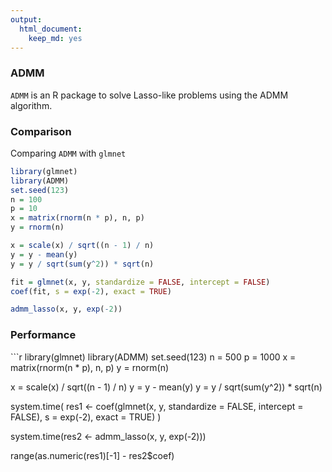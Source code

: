 ```yaml
---
output:
  html_document:
    keep_md: yes
---
```


### ADMM

`ADMM` is an R package to solve Lasso-like problems using the ADMM algorithm.

### Comparison

Comparing `ADMM` with `glmnet`

```r
library(glmnet)
library(ADMM)
set.seed(123)
n = 100
p = 10
x = matrix(rnorm(n * p), n, p)
y = rnorm(n)

x = scale(x) / sqrt((n - 1) / n)
y = y - mean(y)
y = y / sqrt(sum(y^2)) * sqrt(n)

fit = glmnet(x, y, standardize = FALSE, intercept = FALSE)
coef(fit, s = exp(-2), exact = TRUE)

admm_lasso(x, y, exp(-2))
```

### Performance

```r
library(glmnet)
library(ADMM)
set.seed(123)
n = 500
p = 1000
x = matrix(rnorm(n * p), n, p)
y = rnorm(n)

x = scale(x) / sqrt((n - 1) / n)
y = y - mean(y)
y = y / sqrt(sum(y^2)) * sqrt(n)

system.time(
    res1 <- coef(glmnet(x, y, standardize = FALSE, intercept = FALSE),
                 s = exp(-2), exact = TRUE)
)

system.time(res2 <- admm_lasso(x, y, exp(-2)))

range(as.numeric(res1)[-1] - res2$coef)
